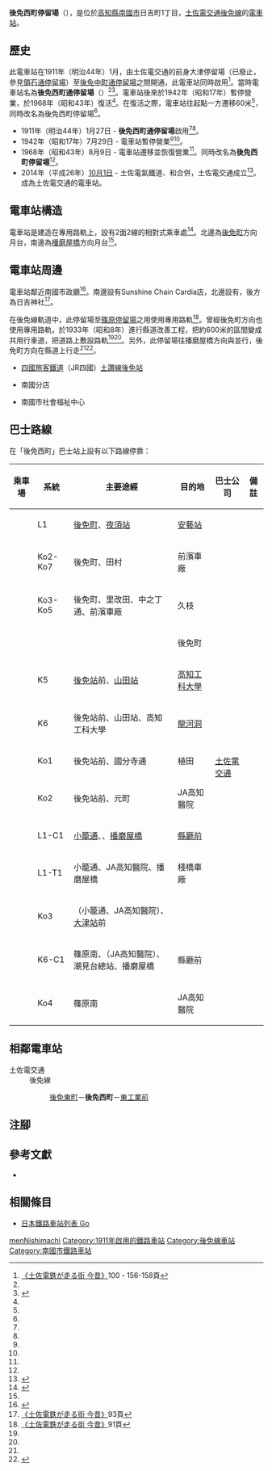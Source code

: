 {{Infobox station
|公司色 = #3399cc
|站名 = 後免西町*
|圖片 = Gomen-nishimachi-tramstop.jpg
|圖片說明 = 左手邊是播磨屋橋方向月台
|日文原名 = 後免西町
|平假名 = ごめんにしまち
|羅馬拼音 = Gomen nishimachi
|副站名 = 
|所在地 = {{JPN}}[[高知縣|高知縣]][[南國市|南國市]]日吉町1丁目
|座標 = {{coord|33|34|32.97|N|133|38|33.85|E|type:railwaystation_region:JP-24|display=inline,title}}
|車站構造 = [[地面車站|地面車站]]
|月台配置 = 2面2線
|啟用年月日 = 1911年（明治44年）1月27日
|廢站年月日 = 
|乘客人數 = 
|上下車人次 = 
|統計年度 = 
|轉車 = 
|全寬備註 = * 在1968年前，此電車站曾經名為後免西町通停留場。
|adjacent = {{Adjacent stations|system=土佐電交通|line=後免線|left=後免中町|right=東工業前|note-left=0.2km|note-mid=距離[[後免町站|後免町]]0.7km|note-right=0.5km}}
}}
'''後免西町停留場'''（{{jpn|j=後免西町停留場|hg=ごめんにしまちていりゅうじょう|rm=Gomen nishimachi teiryūjō|f=y}}），是位於[[高知縣|高知縣]][[南國市|南國市]]日吉町1丁目，[[土佐電交通|土佐電交通]][[後免線|後免線]]的[[電車站|電車站]]。

== 歷史 ==
此電車站在1911年（明治44年）1月，由土佐電交通的前身{{Translink|ja|土佐電気鉄道|土佐電氣鐵道}}大津停留場（已廢止，參見[[領石通停留場|領石通停留場]]）至[[後免中町停留場|後免中町通停留場]]之間開通，此電車站同時啟用<ref name=konjaku2>[[#konjaku|《土佐電鉄が走る街 今昔》]]100・156-158頁</ref>。當時電車站名為'''後免西町通停留場'''（{{jpn|j=後免西町通停留場|hg=ごめんにしまちどおりていりゅうじょう}}）<ref name=konjaku2/><ref name=chizu61>{{Cite book|author=[[今尾惠介|今尾惠介]]（監修） |title={{Translink|ja|日本鉄道旅行地図帳|日本鐵道旅行地圖帳}} |publisher=[[新潮社|新潮社]] |volume=11 中国四国 |year=2009 |isbn=978-4-10-790029-6 |page=61|language=ja}}</ref>。電車站後來於1942年（昭和17年）暫停營業，於1968年（昭和43年）復活<ref name=konjaku2/>。在復活之際，電車站往起點一方遷移60米<ref name=konjaku2/>，同時改名為後免西町停留場<ref name=chizu61/>。
* 1911年（明治44年）1月27日 - {{Translink|ja|土佐電気鉄道|土佐電氣鐵道}}'''後免西町通停留場'''啟用<ref name=konjaku2/><ref name=chizu61/>。
* 1942年（昭和17年）7月29日 - 電車站暫停營業<ref name=konjaku2/><ref name=chizu61/>。
* 1968年（昭和43年）8月9日 - 電車站遷移並恢復營業<ref name=konjaku2/>。同時改名為'''後免西町停留場'''<ref name=chizu61/>。
* 2014年（平成26年）[[10月1日|10月1日]] - 土佐電氣鐵道、{{Translink|ja|高知県交通|高知縣交通}}和{{Translink|ja|土佐電ドリームサービス|土佐電Dream Service}}合併，土佐電交通成立<ref>{{Cite news |title=とさでん交通：「再出発」 「便利な市民の足に」高知で設立式 新デザインの車両披露 |newspaper=[[毎日新聞|毎日新聞]] |date=2014-10-02 |author=上野宏人 |publisher=毎日新聞社|language=ja}}</ref>。成為土佐電交通的電車站。
== 電車站構造 ==
電車站是建造在專用路軌上，設有2面2線的相對式乘車處<ref name=line>{{Cite book|author=川島令三 |authorlink=川島令三 |title=四国・九州ライン 全線・全駅・全配線 |year=2013 |publisher=[[講談社|講談社]] |series=【図説】 日本の鉄道 |isbn=978-4-06-295161-6 |volume=第2巻 四国西部エリア |pages=35・90頁|language=ja}}</ref>。北邊為[[後免町站|後免町]]方向月台，南邊為[[播磨屋橋停留場|播磨屋橋]]方向月台<ref name=line/>。

== 電車站周邊 ==
電車站鄰近南國市政廳<ref>{{Cite book|title=路面電車はゆく 高知 |year=1998 |publisher={{Translink|ja|高知新聞社}} |isbn=4-87503-268-4 |page=82|language=ja}}</ref>。南邊設有Sunshine Chain Cardia店，北邊設有{{Translink|ja|南国郵便局|南國郵局}}，後方為日吉神社<ref name=konjaku>[[#konjaku|《土佐電鉄が走る街 今昔》]]93頁</ref>。

在後免線軌道中，此停留場至[[篠原停留場|篠原停留場]]之用使用專用路軌<ref>[[#konjaku|《土佐電鉄が走る街 今昔》]]91頁</ref>。曾經後免町方向也使用專用路軌，於1933年（昭和8年）進行縣道改善工程，把約600米的區間變成共用行車道，把道路上敷設路軌<ref name=line/><ref name=konjaku/>。另外，此停留場往播磨屋橋方向與{{Translink|ja|国道195号|國道195號}}並行，後免町方向在縣道上行走<ref name=line/><ref>{{Cite book|author=川島令三 |title={{Translink|ja|全国鉄道事情大研究|全國鐵道事情大研究}} |year=2007 |publisher=[[草思社|草思社]] |isbn=978-4-7942-1615-1 |volume=四國篇 |pages=292-293|language=ja}}</ref>。
* [[四國旅客鐵道|四國旅客鐵道]]（JR四國）[[土讚線|土讚線]][[後免站|後免站]]
* {{Translink|ja|四国銀行|四國銀行}}南國分店
* 南國市社會福祉中心

== 巴士路線 ==
在「後免西町」巴士站上設有以下路線停靠：
{| class="wikitable"
!乘車場!!系統!!主要途經!!目的地!!巴士公司!!備註
|-
|rowspan="4"| ||L1||[[後免町站|後免町]]、[[夜須站|夜須站]]||[[安藝站|安藝站]]||rowspan="13"|[[土佐電交通|土佐電交通]]||
|-
|Ko2-Ko7||後免町、田村||前濱車廠||
|-
|Ko3-Ko5||後免町、里改田、中之丁通、前濱車廠||久枝||
|-
| || ||後免町||
|-
|rowspan="4"| ||K5||[[後免站|後免站]]前、[[土佐山田站|山田站]]||[[高知工科大學|高知工科大學]]||
|-
|K6||後免站前、山田站、高知工科大學||[[龍河洞|龍河洞]]||
|-
|Ko1||後免站前、國分寺通||植田||
|-
|Ko2||後免站前、元町||JA高知醫院||
|-
|rowspan="5"| ||L1-C1||[[小籠通停留場|小籠通]]、{{Translink|ja|JA高知病院|JA高知醫院}}、[[播磨屋橋停留場|播磨屋橋]]||[[縣廳前停留場_(高知縣)|縣廳前]]||
|-
|L1-T1||小籠通、JA高知醫院、播磨屋橋||棧橋車廠||
|-
|Ko3||（小籠通、JA高知醫院）、[[土佐大津站|大津站]]前||{{Translink|ja|高知大学医学部附属病院|高知大學醫學部附屬醫院|醫大醫院}}||
|-
|K6-C1||篠原南、（JA高知醫院）、潮見台總站、播磨屋橋||縣廳前||
|-
|Ko4||篠原南||JA高知醫院||
|}

== 相鄰電車站 ==
; 土佐電交通
: 後免線
:: [[後免中町停留場|後免東町]]－'''後免西町'''－[[東工業前停留場|東工業前]]
== 注腳 ==
{{Reflist}}
== 參考文獻 ==
* {{Cite book|author=土佐電鉄の電車とまちを愛する会 |title=土佐電鉄が走る街 今昔 |year=2006 |publisher=[[JTB出版|JTB出版]] |series=JTB Can Books |isbn=4-533-06411-6|language=ja |ref=konjaku}}
== 相關條目 ==
{{Commonscat|Gomen-Nishimachi Station}}
* [[日本鐵路車站列表_Go|日本鐵路車站列表 Go]]
{{後免線}}
{{DEFAULTSORT:Gomen-nishimachi}}
[[Category:日本鐵路車站_Go|menNishimachi]]
[[Category:1911年啟用的鐵路車站|Category:1911年啟用的鐵路車站]]
[[Category:後免線車站|Category:後免線車站]]
[[Category:南國市鐵路車站|Category:南國市鐵路車站]]